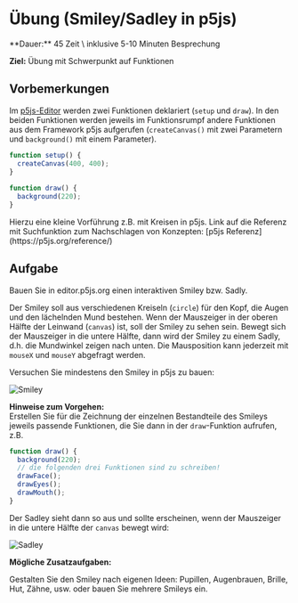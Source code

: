 
# Übung (Smiley/Sadley in p5js)

<Callout>
  **Dauer:** 45 Zeit \
  inklusive 5-10 Minuten Besprechung

  **Ziel:** Übung mit Schwerpunkt auf Funktionen
</Callout>

## Vorbemerkungen

Im [p5js-Editor](https://editor.p5js.org) 
werden zwei Funktionen deklariert (`setup` und
`draw`). In den beiden Funktionen werden jeweils 
im Funktionsrumpf andere Funktionen aus dem 
Framework p5js aufgerufen (`createCanvas()` mit 
zwei Parametern und `background()` mit einem 
Parameter).

```js	
function setup() {	
  createCanvas(400, 400);	
}
	
function draw() {
  background(220);	
}
```

<Callout type="warning">
Hierzu eine kleine Vorführung z.B. mit Kreisen
in p5js. Link auf die Referenz mit Suchfunktion
zum Nachschlagen von Konzepten: 
[p5js Referenz](https://p5js.org/reference/)
</Callout>

## Aufgabe
Bauen Sie in editor.p5js.org einen interaktiven Smiley bzw. Sadly.

Der Smiley soll aus verschiedenen Kreiseln (`circle`) 
für den Kopf, die Augen und den lächelnden Mund 
bestehen. Wenn der Mauszeiger in der oberen Hälfte 
der Leinwand (`canvas`) ist, soll der Smiley zu sehen 
sein. Bewegt sich der Mauszeiger in die untere 
Hälfte, dann wird der Smiley zu einem Sadly, d.h. die 
Mundwinkel zeigen nach unten. Die Mausposition kann 
jederzeit mit `mouseX` und `mouseY` abgefragt werden.

Versuchen Sie mindestens den Smiley in p5js zu
bauen:

![Smiley](/images/prog/smiley.png)

**Hinweise zum Vorgehen:** \
Erstellen Sie für die Zeichnung der einzelnen Bestandteile 
des Smileys jeweils passende Funktionen, die Sie dann in
der `draw`-Funktion aufrufen, z.B.

```js
function draw() {
  background(220);
  // die folgenden drei Funktionen sind zu schreiben!
  drawFace();
  drawEyes();
  drawMouth();
}
```

Der Sadley sieht dann so aus und sollte erscheinen,
wenn der Mauszeiger in die untere Hälfte der `canvas`
bewegt wird:

![Sadley](/images/prog/sadley.png)

**Mögliche Zusatzaufgaben:**

Gestalten Sie den Smiley nach eigenen Ideen: 
Pupillen, Augenbrauen, Brille, Hut, Zähne, usw. 
oder bauen Sie mehrere Smileys ein.